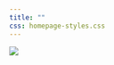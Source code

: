 ```yaml
---
title: ""
css: homepage-styles.css
---
```


<!-- https://readme-typing-svg.herokuapp.com/demo/ -->
[![](https://readme-typing-svg.herokuapp.com?font=Lobster&size=80&duration=2000&pause=2000&color=000000&background=537179B6&center=true&vCenter=true&multiline=true&width=1050&height=190&lines=Welcome+to+my+homepage;This+is+my+hometown%2C+Buffalo+NY)](https://git.io/typing-svg)

